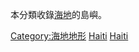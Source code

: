 {{Catnav|頁面分類|地理|地形|岛屿|各国岛屿}}
{{Catnav|頁面分類|地理|各國地理|各国岛屿}}
{{Catnav|頁面分類|各種主題的頁面分類|按國家分類|各國地理|各国岛屿}}

本分類收錄[[海地|海地]]的島嶼。
{{Commons category|Islands of Haiti}}

[[Category:海地地形|Category:海地地形]]
[[Category:各國島嶼|Haiti]]
[[Category:中美洲島嶼|Haiti]]